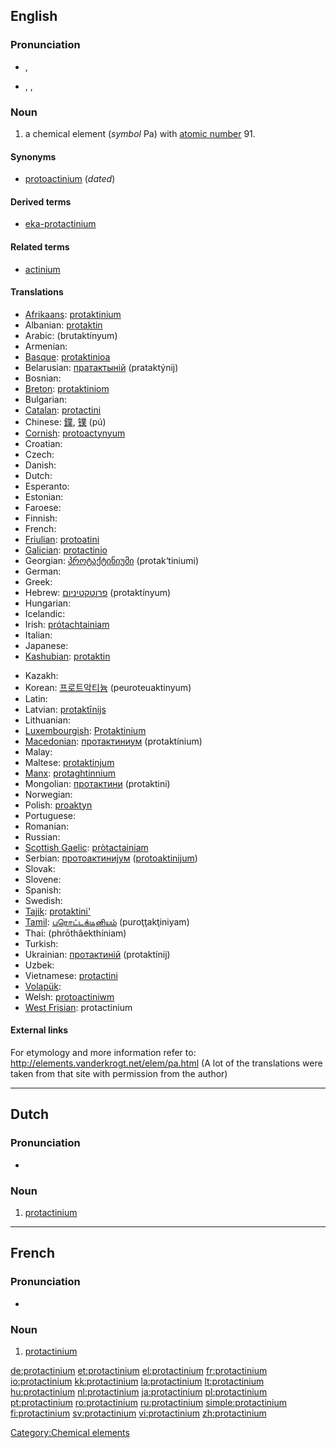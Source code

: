 {{also|Protactinium}}
==English==
{{elements|Pa|thorium|Th|uranium|U}}

===Pronunciation===
* {{a|UK}} {{IPA|/ˌpɹəʊ.tækˈtɪn.i.əm/}}, {{SAMPA|/%pr\@U.t{k"tIn.i.@m/}}
* {{a|US}} {{enPR|prō"tăktĭ'nēəm}}, {{IPA|/ˌpɹoʊ.tækˈtɪn.i.əm/}}, {{SAMPA|/%pr\oU.t{k"tIn.i.@m/}}

===Noun===
{{en-noun|-}}
{{wikipedia}}

# a chemical element (''symbol'' Pa) with [[atomic number]] 91.

====Synonyms====
* [[protoactinium]] (''dated'')

====Derived terms====
* [[eka-protactinium]]

====Related terms====
* [[actinium]]

====Translations====
{{trans-top|chemical element}}
* [[Afrikaans]]: [[protaktinium]]
* Albanian: [[protaktin]]
* Arabic: {{Arab|[[بروتكتنيوم]]}} (brutaktínyum) {{m}}
* Armenian: {{t-|hy|պրոտակտինիում|tr=protaktinium}}
* [[Basque]]: [[protaktinioa]]
* Belarusian: [[пратактынiй]] (prataktýnij) {{m}}
* Bosnian: {{t-|bs|protaktinij}}
* [[Breton]]: [[protaktiniom]]
* Bulgarian: {{t-|bg|протактиний|m|tr=protaktínij}}
* [[Catalan]]: [[protactini]]
* Chinese: [[鏷]], [[镤]] (pú)
* [[Cornish]]: [[protoactynyum]]
* Croatian: {{t+|hr|protaktinij}}
* Czech: {{t+|cs|protaktinium}}
* Danish: {{t-|da|protactinium}}
* Dutch: {{t+|nl|protactinium|n}}
* Esperanto: {{t-|eo|protaktinio|xs=Esperanto}}
* Estonian: {{t-|et|protaktiinium}}
* Faroese: {{t-|fo|protaktinium|xs=Faroese}}
* Finnish: {{t+|fi|protaktinium}}
* French: {{t+|fr|protactinium|m}}
* [[Friulian]]: [[protoatini]]
* [[Galician]]: [[protactinio]]
* Georgian: [[პროტაქტინიუმი]] (protak‘tiniumi)
* German: {{t+|de|Protactinium|n}}
* Greek: {{t+|el|πρωτακτίνιο|n|tr=protaktínio}}
* Hebrew: [[פרוטקטיניום]] (protaktínyum)
* Hungarian: {{t+|hu|protaktínium}}
* Icelandic: {{t+|is|protaktín}}
* Irish: [[prótachtainiam]]
* Italian: {{t+|it|protoattinio|m}}
* Japanese: {{t+|ja|プロトアクチニウム|tr=purotoakuchiniumu}}
* [[Kashubian]]: [[protaktin]]
{{trans-mid}}
* Kazakh: {{t-|kk|протактиний|tr=protaktinii|sc=Cyrl|xs=Kazakh}}
* Korean: [[프로트악티늄]] (peuroteuaktinyum)
* Latin: {{t+|la|protactinium}}
* Latvian: [[protaktīnijs]]
* Lithuanian: {{t+|lt|protaktinis|xs=Lithuanian}}
* [[Luxembourgish]]: [[Protaktinium]]
* [[Macedonian]]: [[протактиниум]] (protaktínium) {{m}}
* Malay: {{t-|ms|protaktinium|xs=Malay}}
* Maltese: [[protaktinjum]]
* [[Manx]]: [[protaghtinnium]]
* Mongolian: [[протактини]] (protaktini)
* Norwegian: {{t-|no|protactinium}}
* Polish: [[proaktyn]] {{m}}
* Portuguese: {{t+|pt|protactínio|m}}
* Romanian: {{t+|ro|protactiniu|n}}
* Russian: {{t+|ru|протактиний|m|tr=protaktínij}}
* [[Scottish Gaelic]]: [[pròtactainiam]]
* Serbian: [[протоактиниjум]] ([[protoaktinijum]]) {{m}}
* Slovak: {{t-|sk|protaktinium}}
* Slovene: {{t+|sl|protaktinij}}
* Spanish: {{t+|es|protactinio|m}}
* Swedish: {{t+|sv|protaktinium}}
* [[Tajik]]: [[protaktini']]
* [[Tamil]]: [[புரொட்டக்டினியம்]] (puroţţakţiniyam)
* Thai: {{Thai|[[โพรแทกทิเนียม]]}} (phrōthâekthíniam)
* Turkish: {{t+|tr|protaktinyum}}
* Ukrainian: [[протактинiй]] (protaktínij) {{m}}
* Uzbek: {{t-|uz|протактиний|tr=protaktiniy|sc=Cyrl|xs=Uzbek}}
* Vietnamese: [[protactini]]
* [[Volapük]]: {{t|vo|protaktinin|xs=Volapük}}
* Welsh: [[protoactiniwm]]
* [[West Frisian]]: protactinium
{{trans-bottom}}

====External links====
For etymology and more information refer to:
http://elements.vanderkrogt.net/elem/pa.html
(A lot of the translations were taken from that site with permission from the author)

[[Category:Chemical elements]]

----

==Dutch==
{{wikipedia|lang=nl}}

===Pronunciation===
* {{audio|Nl-protactinium.ogg|Audio}}

===Noun===
{{infl|nl|noun|g=n}}

# {{chemical element|lang=nl}} [[protactinium#English|protactinium]]

----

==French==
{{wikipedia|lang=fr}}

===Pronunciation===
* {{IPA|lang=fr|/pʁɔ.tak.ti.njɔm/ }}

===Noun===
{{fr-noun-unc|m}}

# {{chemical element|lang=fr}} [[#English|protactinium]]

[[de:protactinium]]
[[et:protactinium]]
[[el:protactinium]]
[[fr:protactinium]]
[[io:protactinium]]
[[kk:protactinium]]
[[la:protactinium]]
[[lt:protactinium]]
[[hu:protactinium]]
[[nl:protactinium]]
[[ja:protactinium]]
[[pl:protactinium]]
[[pt:protactinium]]
[[ro:protactinium]]
[[ru:protactinium]]
[[simple:protactinium]]
[[fi:protactinium]]
[[sv:protactinium]]
[[vi:protactinium]]
[[zh:protactinium]]
